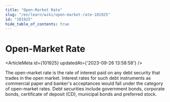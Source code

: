 ```yaml
---
title: "Open-Market Rate"
slug: "/en/learn/wiki/open-market-rate-101925"
id: "101925"
hide_table_of_contents: true
---
```



# Open-Market Rate

<ArticleMeta id={101925} updatedAt={'2023-09-26 13:58:58'} />
<div className='border-solid border-b border-t-0 my-4 border-[var(--ifm-color-gray-300)]' />

The open-market rate is the rate of interest paid on any debt security that trades in the open market. Interest rates for such debt instruments as commercial paper and banker's acceptances would fall under the category of open-market rates. Debt securities include government bonds, corporate bonds, certificate of deposit (CD), municipal bonds and preferred stock.

